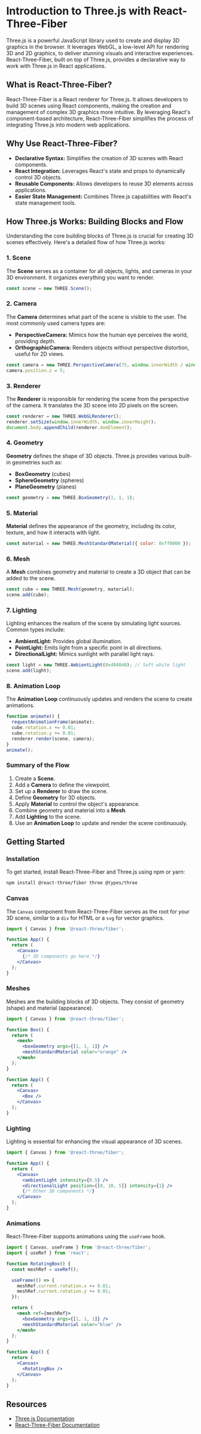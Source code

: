 
# Introduction to Three.js with React-Three-Fiber

Three.js is a powerful JavaScript library used to create and display 3D graphics in the browser. It leverages WebGL, a low-level API for rendering 3D and 2D graphics, to deliver stunning visuals and interactive experiences. React-Three-Fiber, built on top of Three.js, provides a declarative way to work with Three.js in React applications.

## What is React-Three-Fiber?

React-Three-Fiber is a React renderer for Three.js. It allows developers to build 3D scenes using React components, making the creation and management of complex 3D graphics more intuitive. By leveraging React's component-based architecture, React-Three-Fiber simplifies the process of integrating Three.js into modern web applications.

## Why Use React-Three-Fiber?
- **Declarative Syntax:** Simplifies the creation of 3D scenes with React components.
- **React Integration:** Leverages React's state and props to dynamically control 3D objects.
- **Reusable Components:** Allows developers to reuse 3D elements across applications.
- **Easier State Management:** Combines Three.js capabilities with React's state management tools.

## How Three.js Works: Building Blocks and Flow

Understanding the core building blocks of Three.js is crucial for creating 3D scenes effectively. Here's a detailed flow of how Three.js works:

### 1. Scene
The **Scene** serves as a container for all objects, lights, and cameras in your 3D environment. It organizes everything you want to render.

```javascript
const scene = new THREE.Scene();
```

### 2. Camera
The **Camera** determines what part of the scene is visible to the user. The most commonly used camera types are:
- **PerspectiveCamera:** Mimics how the human eye perceives the world, providing depth.
- **OrthographicCamera:** Renders objects without perspective distortion, useful for 2D views.

```javascript
const camera = new THREE.PerspectiveCamera(75, window.innerWidth / window.innerHeight, 0.1, 1000);
camera.position.z = 5;
```

### 3. Renderer
The **Renderer** is responsible for rendering the scene from the perspective of the camera. It translates the 3D scene into 2D pixels on the screen.

```javascript
const renderer = new THREE.WebGLRenderer();
renderer.setSize(window.innerWidth, window.innerHeight);
document.body.appendChild(renderer.domElement);
```

### 4. Geometry
**Geometry** defines the shape of 3D objects. Three.js provides various built-in geometries such as:
- **BoxGeometry** (cubes)
- **SphereGeometry** (spheres)
- **PlaneGeometry** (planes)

```javascript
const geometry = new THREE.BoxGeometry(1, 1, 1);
```

### 5. Material
**Material** defines the appearance of the geometry, including its color, texture, and how it interacts with light.

```javascript
const material = new THREE.MeshStandardMaterial({ color: 0xff0000 });
```

### 6. Mesh
A **Mesh** combines geometry and material to create a 3D object that can be added to the scene.

```javascript
const cube = new THREE.Mesh(geometry, material);
scene.add(cube);
```

### 7. Lighting
Lighting enhances the realism of the scene by simulating light sources. Common types include:
- **AmbientLight:** Provides global illumination.
- **PointLight:** Emits light from a specific point in all directions.
- **DirectionalLight:** Mimics sunlight with parallel light rays.

```javascript
const light = new THREE.AmbientLight(0x404040); // Soft white light
scene.add(light);
```

### 8. Animation Loop
The **Animation Loop** continuously updates and renders the scene to create animations.

```javascript
function animate() {
  requestAnimationFrame(animate);
  cube.rotation.x += 0.01;
  cube.rotation.y += 0.01;
  renderer.render(scene, camera);
}
animate();
```

### Summary of the Flow
1. Create a **Scene**.
2. Add a **Camera** to define the viewpoint.
3. Set up a **Renderer** to draw the scene.
4. Define **Geometry** for 3D objects.
5. Apply **Material** to control the object's appearance.
6. Combine geometry and material into a **Mesh**.
7. Add **Lighting** to the scene.
8. Use an **Animation Loop** to update and render the scene continuously.


## Getting Started

### Installation
To get started, install React-Three-Fiber and Three.js using npm or yarn:

```bash
npm install @react-three/fiber three @types/three
```
### Canvas
The `Canvas` component from React-Three-Fiber serves as the root for your 3D scene, similar to a `div` for HTML or a `svg` for vector graphics. 

```jsx
import { Canvas } from '@react-three/fiber';

function App() {
  return (
    <Canvas>
      {/* 3D components go here */}
    </Canvas>
  );
}
```

### Meshes
Meshes are the building blocks of 3D objects. They consist of geometry (shape) and material (appearance).

```jsx
import { Canvas } from '@react-three/fiber';

function Box() {
  return (
    <mesh>
      <boxGeometry args={[1, 1, 1]} />
      <meshStandardMaterial color="orange" />
    </mesh>
  );
}

function App() {
  return (
    <Canvas>
      <Box />
    </Canvas>
  );
}
```

### Lighting
Lighting is essential for enhancing the visual appearance of 3D scenes.

```jsx
import { Canvas } from '@react-three/fiber';

function App() {
  return (
    <Canvas>
      <ambientLight intensity={0.5} />
      <directionalLight position={[0, 10, 5]} intensity={1} />
      {/* Other 3D components */}
    </Canvas>
  );
}
```

### Animations
React-Three-Fiber supports animations using the `useFrame` hook.

```jsx
import { Canvas, useFrame } from '@react-three/fiber';
import { useRef } from 'react';

function RotatingBox() {
  const meshRef = useRef();

  useFrame(() => {
    meshRef.current.rotation.x += 0.01;
    meshRef.current.rotation.y += 0.01;
  });

  return (
    <mesh ref={meshRef}>
      <boxGeometry args={[1, 1, 1]} />
      <meshStandardMaterial color="blue" />
    </mesh>
  );
}

function App() {
  return (
    <Canvas>
      <RotatingBox />
    </Canvas>
  );
}
```

## Resources
- [Three.js Documentation](https://threejs.org/docs/)
- [React-Three-Fiber Documentation](https://docs.pmnd.rs/react-three-fiber/getting-started/introduction)
